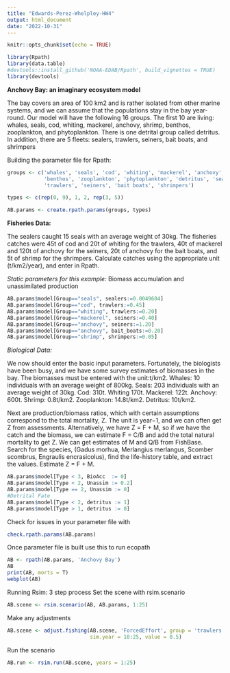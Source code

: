 ```yaml
---
title: "Edwards-Perez-Whelpley-HW4"
output: html_document
date: "2022-10-31"
---
```


```r
knitr::opts_chunk$set(echo = TRUE)
```

```r
library(Rpath)
library(data.table)
#devtools::install_github('NOAA-EDAB/Rpath', build_vignettes = TRUE)
library(devtools)
```

**Anchovy Bay: an imaginary ecosystem model**

The bay covers an area of 100 km2 and is rather isolated from other marine systems, and we can assume that the populations stay in the bay year-round. Our model will have the following 16 groups. The first 10 are living: whales, seals, cod, whiting, mackerel, anchovy, shrimp, benthos, zooplankton, and phytoplankton. There is one detrital group called detritus. In addition, there are 5 fleets: sealers, trawlers, seiners, bait boats, and shrimpers

Building the parameter file for Rpath:

```r
groups <- c('whales', 'seals', 'cod', 'whiting', 'mackerel', 'anchovy', 'shrimp',
            'benthos', 'zooplankton', 'phytoplankton', 'detritus', 'sealers', 
            'trawlers', 'seiners', 'bait boats', 'shrimpers')

types <- c(rep(0, 9), 1, 2, rep(3, 5))

AB.params <- create.rpath.params(groups, types)
```

**Fisheries Data:**

The sealers caught 15 seals with an average weight of 30kg. The fisheries catches were 45t of cod and 20t of whiting for the trawlers, 40t of mackerel and 120t of anchovy for the seiners, 20t of anchovy for the bait boats, and 5t of shrimp for the shrimpers. Calculate catches using the appropriate unit (t/km2/year), and enter in Rpath.

*Static parameters for this example:*
Biomass accumulation and unassimilated production

```r
AB.params$model[Group=="seals", sealers:=0.0049604]
AB.params$model[Group=="cod", trawlers:=0.45]
AB.params$model[Group=="whiting", trawlers:=0.20]
AB.params$model[Group=="mackerel", seiners:=0.40]
AB.params$model[Group=="anchovy", seiners:=1.20]
AB.params$model[Group=="anchovy", bait_boats:=0.20]
AB.params$model[Group=="shrimp", shrimpers:=0.05]
```

*Biological Data:*

We now should enter the basic input parameters. Fortunately, the biologists have been busy, and we have some survey estimates of biomasses in the bay. The biomasses must be entered with the unit:t/km2. Whales: 10 individuals with an average weight of 800kg. Seals: 203 individuals with an average weight of 30kg. Cod: 310t. Whiting 170t. Mackerel: 122t. Anchovy: 600t. Shrimp: 0.8t/km2. Zooplankton: 14.8t/km2. Detritus: 10t/km2.

Next are production/biomass ratios, which with certain assumptions correspond to the total mortality, Z. The unit is year−1, and we can often get Z from assessments. Alternatively, we have Z = F + M, so if we have the catch and the biomass, we can estimate F = C/B and add the total natural mortality to get Z. We can get estimates of M and Q/B from FishBase. Search for the species, (Gadus morhua, Merlangius merlangus, Scomber scombrus, Engraulis encrasicolus), find the life-history table, and extract the values. Estimate Z = F + M.

```r
AB.params$model[Type < 3, BioAcc  := 0]
AB.params$model[Type < 2, Unassim := 0.2]
AB.params$model[Type == 2, Unassim := 0]
#Detrital Fate
AB.params$model[Type < 2, detritus := 1]
AB.params$model[Type > 1, detritus := 0]
```

Check for issues in your parameter file with

```r
check.rpath.params(AB.params)
```

Once parameter file is built use this to run ecopath

```r
AB <- rpath(AB.params, 'Anchovy Bay')
AB
print(AB, morts = T)
webplot(AB)
```

Running Rsim: 3 step process 
Set the scene with rsim.scenario

```r
AB.scene <- rsim.scenario(AB, AB.params, 1:25)
```

Make any adjustments

```r
AB.scene <- adjust.fishing(AB.scene, 'ForcedEffort', group = 'trawlers',
                           sim.year = 10:25, value = 0.5)
```

Run the scenario

```r
AB.run <- rsim.run(AB.scene, years = 1:25)
```
